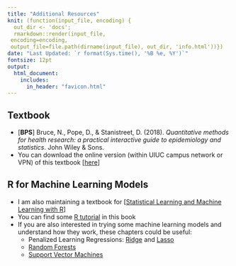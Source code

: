 ```yaml
---
title: "Additional Resources"
knit: (function(input_file, encoding) {
  out_dir <- 'docs';
  rmarkdown::render(input_file,
 encoding=encoding,
 output_file=file.path(dirname(input_file), out_dir, 'info.html'))})
date: "Last Updated: `r format(Sys.time(), '%B %e, %Y')`"
fontsize: 12pt
output: 
  html_document:
    includes:
      in_header: "favicon.html"
---
```


## Textbook

  + [**BPS**] Bruce, N., Pope, D., & Stanistreet, D. (2018). _Quantitative methods for health research: a practical interactive guide to epidemiology and statistics_. John Wiley & Sons.
  + You can download the online version (within UIUC campus network or VPN) of this textbook [[here](https://scholar.google.com/scholar?hl=en&as_sdt=0%2C14&q=Quantitative+methods+for+health+research%3A+a+practical+interactive+guide+to+epidemiology+and+statistics&btnG=)]
  
## R for Machine Learning Models

  + I am also maintaining a textbook for [[Statistical Learning and Machine Learning with R](https://teazrq.github.io/SMLR/)]
  + You can find some [R tutorial](https://teazrq.github.io/SMLR/r-and-rstudio.html) in this book
  + If you are also interested in trying some machine learning models and understand how they work, these chapters could be useful:
      + Penalized Learning Regressions: [Ridge](https://teazrq.github.io/SMLR/ridge-regression.html) and [Lasso](https://teazrq.github.io/SMLR/lasso.html)
      + [Random Forests](https://teazrq.github.io/SMLR/random-forests.html)
      + [Support Vector Machines](https://teazrq.github.io/SMLR/support-vector-machines.html)